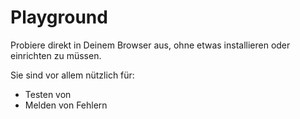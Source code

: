 
# Playground

Probiere <KoliBri /> direkt in Deinem Browser aus, ohne etwas installieren oder einrichten zu müssen.

Sie sind vor allem nützlich für:

- Testen von <KoliBri />
- Melden von Fehlern

<PlaygroundCards />
